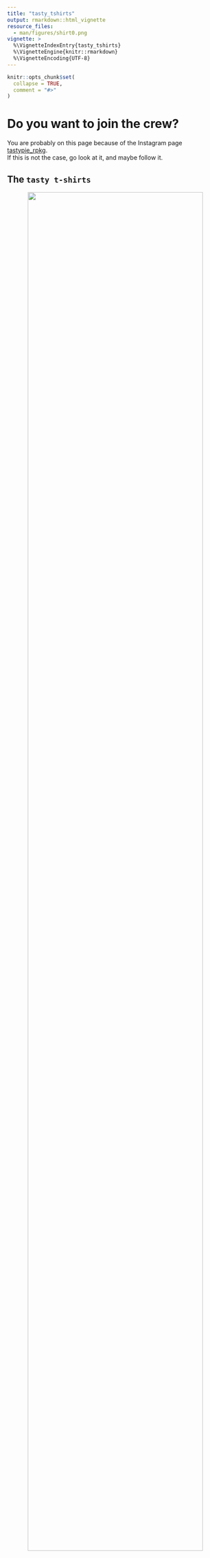 ```yaml
---
title: "tasty_tshirts"
output: rmarkdown::html_vignette
resource_files:
  - man/figures/shirt0.png
vignette: >
  %\VignetteIndexEntry{tasty_tshirts}
  %\VignetteEngine{knitr::rmarkdown}
  %\VignetteEncoding{UTF-8}
---
```


```r
knitr::opts_chunk$set(
  collapse = TRUE,
  comment = "#>"
)
```

# Do you want to join the crew?

You are probably on this page because of the Instagram page [tastypie_rpkg](https://www.instagram.com/tastypie_rpkg/).  
If this is not the case, go look at it, and maybe follow it.

## The `tasty t-shirts`

<center><img src="https://github.com/PaoloDalena/tastypie/blob/main/vignettes/shirt0.png?raw=true" width = "90%"></center>

The `tasty t-shirts` are available in black, blue and grey.
Some people with no taste might say that they are simply a plain T-shirt with the `tastypie` logo, but the real experts know that this is the latest fashion trend and would do anything to get one.

## How to get one **for free**

To get a fantastic `tasty t-shirt` **for free**, just follow these steps:

  + [send me an e-mail](https://paolodalena.netlify.app/#contact) saying you are interested in the shirt;
  + send me a picture of you wearing a basic t-shirt of any kind;
  + I'll upload on [tastypie_rpkg](https://www.instagram.com/tastypie_rpkg/) the photo with the logo photoshopped on your t-shirt;
  + when it reaches 50 likes, send me your address and I'll send to you the shirt for free (you only have to pay the shipping costs).
  
Anyway, if you have any other ideas, please let me know [here](https://paolodalena.netlify.app/#contact).

## Some fans around the world

See the full gallery on the Instagram page
[tastypie_rpkg](https://www.instagram.com/tastypie_rpkg/)
  
  
<center><img src="https://github.com/PaoloDalena/tastypie/blob/main/vignettes/shirt1.png?raw=true" width = "70%"></center>
<center><img src="https://github.com/PaoloDalena/tastypie/blob/main/vignettes/shirt2.png?raw=true" width = "70%"></center>
<center><img src="https://github.com/PaoloDalena/tastypie/blob/main/vignettes/shirt3.png?raw=true" width = "70%"></center>
<center><img src="https://github.com/PaoloDalena/tastypie/blob/main/vignettes/shirt4.png?raw=true" width = "70%"></center>
<center><img src="https://github.com/PaoloDalena/tastypie/blob/main/vignettes/shirt5.png?raw=true" width = "70%"></center>

  
